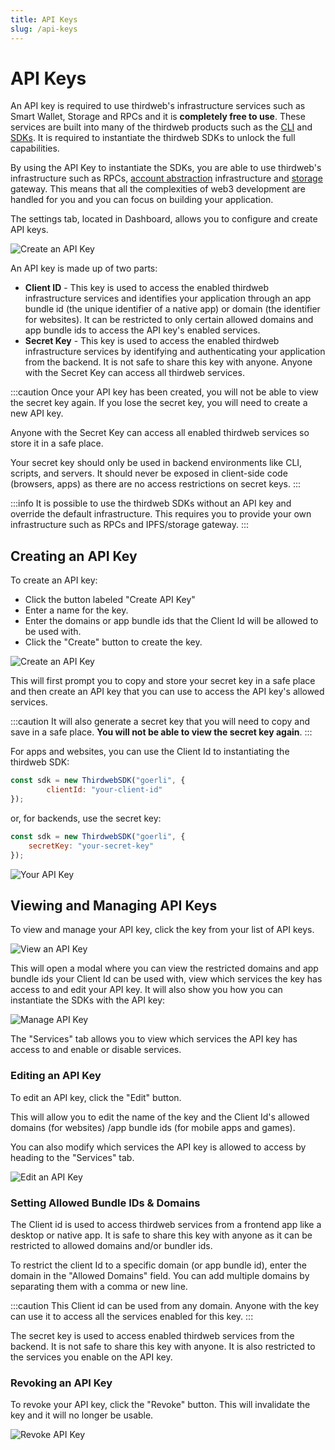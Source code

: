 ```yaml
---
title: API Keys
slug: /api-keys
---
```


# API Keys

An API key is required to use thirdweb's infrastructure services such as Smart Wallet, Storage and RPCs and it is **completely free to use**. These services are built into many of the thirdweb products such as the [CLI](/cli) and [SDKs](/sdk).
It is required to instantiate the thirdweb SDKs to unlock the full capabilities. 

By using the API Key to instantiate the SDKs, you are able to use thirdweb's infrastructure such as RPCs, [account abstraction](/glossary/smart-wallet) infrastructure and [storage](/storage) gateway.
This means that all the complexities of web3 development are handled for you and you can focus on building your application.

The settings tab, located in Dashboard, allows you to configure and create API keys. 

![Create an API Key](/assets/dashboard/settings-tab.png)

An API key is made up of two parts:

- **Client ID** - This key is used to access the enabled thirdweb infrastructure services and identifies your application through an app bundle id (the unique identifier of a native app) or domain (the identifier for websites). It can be restricted to only certain allowed domains and app bundle ids to access the API key's enabled services.
- **Secret Key** - This key is used to access the enabled thirdweb infrastructure services by identifying and authenticating your application from the backend. It is not safe to share this key with anyone. Anyone with the Secret Key can access all thirdweb services.

:::caution
Once your API key has been created, you will not be able to view the secret key again. If you lose the secret key, you will need to create a new API key.

Anyone with the Secret Key can access all enabled thirdweb services so store it in a safe place.

Your secret key should only be used in backend environments like CLI, scripts, and servers. It should never be exposed in client-side code (browsers, apps) as there are no access restrictions on secret keys. 
:::

:::info
It is possible to use the thirdweb SDKs without an API key and override the default infrastructure. This requires you to provide your own infrastructure such as RPCs and IPFS/storage gateway.
:::

## Creating an API Key

To create an API key:

- Click the button labeled "Create API Key"
- Enter a name for the key.
- Enter the domains or app bundle ids that the Client Id will be allowed to be used with.
- Click the "Create" button to create the key.

![Create an API Key](/assets/dashboard/create-api-key-combined.png)

This will first prompt you to copy and store your secret key in a safe place and then
create an API key that you can use to access the API key's allowed services.

:::caution
It will also generate a secret key that you will need to copy and save in a safe place. **You will not be able to view the secret key again**.
:::

For apps and websites, you can use the Client Id to instantiating the thirdweb SDK:

```javascript
const sdk = new ThirdwebSDK("goerli", {
        clientId: "your-client-id"
});
```

or, for backends, use the secret key:

```javascript
const sdk = new ThirdwebSDK("goerli", {
    secretKey: "your-secret-key"
});
```

![Your API Key](/assets/dashboard/your-api-key.png)

## Viewing and Managing API Keys

To view and manage your API key, click the key from your list of API keys. 

![View an API Key](/assets/dashboard/view-api-key.png)

This will open a modal where you can view the restricted domains and app bundle ids your Client Id can be used with, view which services the key has access to and edit your API key.
It will also show you how you can instantiate the SDKs with the API key:

![Manage API Key](/assets/dashboard/client-id-secret-key.png)

The "Services" tab allows you to view which services the API key has access to and enable or disable services.

### Editing an API Key

To edit an API key, click the "Edit" button. 

This will allow you to edit the name of the key and the Client Id's allowed domains (for websites) /app bundle ids (for mobile apps and games).

You can also modify which services the API key is allowed to access by heading to the "Services" tab.

![Edit an API Key](/assets/dashboard/edit-api-key-flow.png)

### Setting Allowed Bundle IDs & Domains

The Client id is used to access thirdweb services from a frontend app like a desktop or native app. It is safe to share this key with anyone as it can be restricted to allowed domains and/or bundler ids. 

To restrict the client Id to a specific domain (or app bundle id), enter the domain in the "Allowed Domains" field. You can add multiple domains by separating them with a comma or new line.

:::caution
This Client id can be used from any domain. Anyone with the key can use it to access all the services enabled for this key.
:::

The secret key is used to access enabled thirdweb services from the backend. It is not safe to share this key with anyone. It is also restricted to the services you enable on the API key. 


### Revoking an API Key

To revoke your API key, click the "Revoke" button. This will invalidate the key and it will no longer be usable.

![Revoke API Key](/assets/dashboard/revoke-api-key.png)